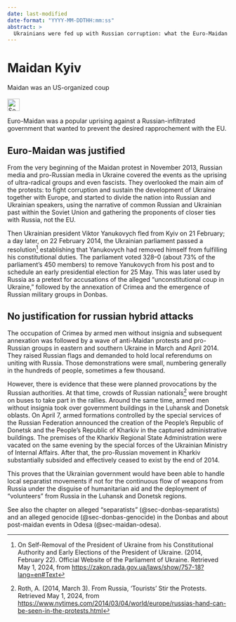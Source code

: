```yaml
---
date: last-modified
date-format: "YYYY-MM-DDTHH:mm:ss"
abstract: > 
  Ukrainians were fed up with Russian corruption: what the Euro-Maidan in Kyiv really was.
---
```


# Maidan Kyiv {#sec-maidan-kyiv}

::: {.callout-caution title="Myth"}
Maidan was an US-organized coup
[<br></br>![Search for topic in EUvsDisinfo](../all_common_img/EUvsDisinfo_400x240.jpg){height=2em}](https://euvsdisinfo.eu/disinformation-cases/?text=maidan%20ukraine%20(kyiv%7Ckiev)&sort=relevance)
:::

::: {.callout-tip title="Truth"}
Euro-Maidan was a popular uprising against a Russian-infiltrated government that wanted to prevent the desired rapprochement with the EU.  
:::


## Euro-Maidan was justified

From the very beginning of the Maidan protest in November 2013, Russian media and pro-Russian media in Ukraine covered the events as the uprising of ultra-radical groups and even fascists. They overlooked the main aim of the protests: to fight corruption and sustain the development of Ukraine together with Europe, and started to divide the nation into Russian and Ukrainian speakers, using the narrative of common Russian and Ukrainian past within the Soviet Union and gathering the proponents of closer ties with Russia, not the EU. 

Then Ukrainian president Viktor Yanukovych fled from Kyiv on 21 February; a day later, on 22 February 2014, the Ukrainian parliament passed a resolution[^maidan-kyiv-1] establishing that Yanukovych had removed himself from fulfilling his constitutional duties. The parliament voted 328–0 (about 73% of the parliament's 450 members) to remove Yanukovych from his post and to schedule an early presidential election for 25 May. This was later used by Russia as a pretext for accusations of the alleged “unconstitutional coup in Ukraine,” followed by the annexation of Crimea and the emergence of Russian military groups in Donbas. 


## No justification for russian hybrid attacks 

The occupation of Crimea by armed men without insignia and subsequent annexation was followed by a wave of anti-Maidan protests and pro-Russian groups in eastern and southern Ukraine in March and April 2014\. They raised Russian flags and demanded to hold local referendums on uniting with Russia. Those demonstrations were small, numbering generally in the hundreds of people, sometimes a few thousand. 

However, there is evidence that these were planned provocations by the Russian authorities. At that time, crowds of Russian nationals[^maidan-kyiv-2] were brought on buses to take part in the rallies. Around the same time, armed men without insignia took over government buildings in the Luhansk and Donetsk oblasts. On April 7, armed formations controlled by the special services of the Russian Federation announced the creation of the People's Republic of Donetsk and the People's Republic of Kharkiv in the captured administrative buildings. The premises of the Kharkiv Regional State Administration were vacated on the same evening by the special forces of the Ukrainian Ministry of Internal Affairs. After that, the pro-Russian movement in Kharkiv substantially subsided and effectively ceased to exist by the end of 2014\.  

This proves that the Ukrainian government would have been able to handle local separatist movements if not for the continuous flow of weapons from Russia under the disguise of humanitarian aid and the deployment of “volunteers” from Russia in the Luhansk and Donetsk regions.

See also the chapter on alleged "separatists" (@sec-donbas-separatists) and an alleged genocide (@sec-donbas-genocide) in the Donbas and about post-maidan events in Odesa (@sec-maidan-odesa).


[^maidan-kyiv-1]:  On Self-Removal of the President of Ukraine from his Constitutional Authority and Early Elections of the President of Ukraine. (2014, February 22). Official Website of the Parliament of Ukraine. Retrieved May 1, 2024, from [https://zakon.rada.gov.ua/laws/show/757-18?lang=en\#Text](https://zakon.rada.gov.ua/laws/show/757-18?lang=en\#Text)

[^maidan-kyiv-2]:  Roth, A. (2014, March 3). From Russia, ‘Tourists’ Stir the Protests. Retrieved May 1, 2024, from  [https://www.nytimes.com/2014/03/04/world/europe/russias-hand-can-be-seen-in-the-protests.html](https://www.nytimes.com/2014/03/04/world/europe/russias-hand-can-be-seen-in-the-protests.html) 

